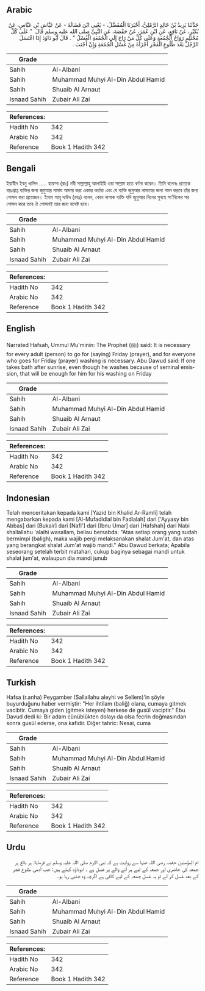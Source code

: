 ## Arabic


<div dir="rtl" lang="ar" style={{fontSize:'larger',backgroundColor:'#f8f9fa',padding:20}}>
حَدَّثَنَا يَزِيدُ بْنُ خَالِدٍ الرَّمْلِيُّ، أَخْبَرَنَا الْمُفَضَّلُ، - يَعْنِي ابْنَ فَضَالَةَ - عَنْ عَيَّاشِ بْنِ عَبَّاسٍ، عَنْ بُكَيْرٍ، عَنْ نَافِعٍ، عَنِ ابْنِ عُمَرَ، عَنْ حَفْصَةَ، عَنِ النَّبِيِّ صلى الله عليه وسلم قَالَ ‏ "‏ عَلَى كُلِّ مُحْتَلِمٍ رَوَاحُ الْجُمُعَةِ وَعَلَى كُلِّ مَنْ رَاحَ إِلَى الْجُمُعَةِ الْغُسْلُ ‏"‏ ‏.‏ قَالَ أَبُو دَاوُدَ إِذَا اغْتَسَلَ الرَّجُلُ بَعْدَ طُلُوعِ الْفَجْرِ أَجْزَأَهُ مِنْ غُسْلِ الْجُمُعَةِ وَإِنْ أَجْنَبَ ‏.‏
</div>
<div style={{backgroundColor:'#f8f9fa',padding:20, marginBottom: 10}}><table> <thead> <tr> <th>Grade</th> <th></th> </tr> </thead> <tbody> <tr><td>Sahih</td><td>Al-Albani</td></tr><tr><td>Sahih</td><td>Muhammad Muhyi Al-Din Abdul Hamid</td></tr><tr><td>Sahih</td><td>Shuaib Al Arnaut</td></tr><tr><td>Isnaad Sahih</td><td>Zubair Ali Zai</td></tr></tbody></table><table> <thead> <tr> <th>References:</th> <th></th> </tr> </thead> <tbody><tr><td>Hadith No</td><td>342</td></tr><tr><td>Arabic No</td><td>342</td></tr><tr><td>Reference</td><td>Book 1 Hadith 342</td></tr></tbody></table></div>

## Bengali


<div dir="ltr" lang="bn" style={{fontSize:'larger',backgroundColor:'#f8f9fa',padding:20}}>
ইয়াযীদ ইবনু খালিদ ..... হাফসা (রাঃ) নবী সাল্লাল্লাহু আলাইহি ওয়া সাল্লাম হতে বর্ণনা করেন। তিনি বলেনঃ প্রত্যেক বয়ঃপ্রাপ্ত ব্যক্তির জন্য জুমুআর নামায আদায় করা একান্ত কর্তব্য এবং যে ব্যক্তি জুমুআর নামাযের জন্য গমন করবে তাঁর জন্য গোসল করা প্রয়োজন। ইমাম আবূ দাউদ (রহঃ) বলেন, কোন নাপাক ব্যক্তি যদি জুমুআর দিনের সুবহে সা’দিকের পর গোসল করে তবে ঐ গোসলই তার জন্য যথেষ্ট হবে।
</div>
<div style={{backgroundColor:'#f8f9fa',padding:20, marginBottom: 10}}><table> <thead> <tr> <th>Grade</th> <th></th> </tr> </thead> <tbody> <tr><td>Sahih</td><td>Al-Albani</td></tr><tr><td>Sahih</td><td>Muhammad Muhyi Al-Din Abdul Hamid</td></tr><tr><td>Sahih</td><td>Shuaib Al Arnaut</td></tr><tr><td>Isnaad Sahih</td><td>Zubair Ali Zai</td></tr></tbody></table><table> <thead> <tr> <th>References:</th> <th></th> </tr> </thead> <tbody><tr><td>Hadith No</td><td>342</td></tr><tr><td>Arabic No</td><td>342</td></tr><tr><td>Reference</td><td>Book 1 Hadith 342</td></tr></tbody></table></div>

## English


<div dir="ltr" lang="en" style={{fontSize:'larger',backgroundColor:'#f8f9fa',padding:20}}>
Narrated Hafsah, Ummul Mu'minin: The Prophet (ﷺ) said: It is necessary for every adult (person) to go for (saying) Friday (prayer), and for everyone who goes for Friday (prayer) washing is necessary. Abu Dawud said: If one takes bath after sunrise, even though he washes because of seminal emission, that will be enough for him for his washing on Friday
</div>
<div style={{backgroundColor:'#f8f9fa',padding:20, marginBottom: 10}}><table> <thead> <tr> <th>Grade</th> <th></th> </tr> </thead> <tbody> <tr><td>Sahih</td><td>Al-Albani</td></tr><tr><td>Sahih</td><td>Muhammad Muhyi Al-Din Abdul Hamid</td></tr><tr><td>Sahih</td><td>Shuaib Al Arnaut</td></tr><tr><td>Isnaad Sahih</td><td>Zubair Ali Zai</td></tr></tbody></table><table> <thead> <tr> <th>References:</th> <th></th> </tr> </thead> <tbody><tr><td>Hadith No</td><td>342</td></tr><tr><td>Arabic No</td><td>342</td></tr><tr><td>Reference</td><td>Book 1 Hadith 342</td></tr></tbody></table></div>

## Indonesian


<div dir="ltr" lang="id" style={{fontSize:'larger',backgroundColor:'#f8f9fa',padding:20}}>
Telah menceritakan kepada kami [Yazid bin Khalid Ar-Ramli] telah mengabarkan kepada kami [Al-Mufadldlal bin Fadlalah] dari ['Ayyasy bin Abbas] dari [Bukair] dari [Nafi'] dari [Ibnu Umar] dari [Hafshah] dari Nabi shallallahu 'alaihi wasallam, beliau bersabda: "Atas setiap orang yang sudah bermimpi (baligh), maka wajib pergi melaksanakan shalat Jum'at, dan atas yang berangkat shalat Jum'at wajib mandi." Abu Dawud berkata; Apabila seseorang setelah terbit matahari, cukup baginya sebagai mandi untuk shalat jum'at, walaupun dia mandi junub
</div>
<div style={{backgroundColor:'#f8f9fa',padding:20, marginBottom: 10}}><table> <thead> <tr> <th>Grade</th> <th></th> </tr> </thead> <tbody> <tr><td>Sahih</td><td>Al-Albani</td></tr><tr><td>Sahih</td><td>Muhammad Muhyi Al-Din Abdul Hamid</td></tr><tr><td>Sahih</td><td>Shuaib Al Arnaut</td></tr><tr><td>Isnaad Sahih</td><td>Zubair Ali Zai</td></tr></tbody></table><table> <thead> <tr> <th>References:</th> <th></th> </tr> </thead> <tbody><tr><td>Hadith No</td><td>342</td></tr><tr><td>Arabic No</td><td>342</td></tr><tr><td>Reference</td><td>Book 1 Hadith 342</td></tr></tbody></table></div>

## Turkish


<div dir="ltr" lang="tr" style={{fontSize:'larger',backgroundColor:'#f8f9fa',padding:20}}>
Hafsa (r.anha) Peygamber (Sallallahu aleyhi ve Sellem)'in şöyle buyurduğunu haber vermiştir: "Her ihtilam (baliğ) olana, cumaya gitmek vacibtir. Cumaya giden (gitmek isteyen) herkese de gusül vaciptir." Ebu Davud dedi ki: Bir adam cünüblükten dolayı da olsa fecrin doğmasından sonra gusül ederse, ona kafidir. Diğer tahric: Nesai, cuma
</div>
<div style={{backgroundColor:'#f8f9fa',padding:20, marginBottom: 10}}><table> <thead> <tr> <th>Grade</th> <th></th> </tr> </thead> <tbody> <tr><td>Sahih</td><td>Al-Albani</td></tr><tr><td>Sahih</td><td>Muhammad Muhyi Al-Din Abdul Hamid</td></tr><tr><td>Sahih</td><td>Shuaib Al Arnaut</td></tr><tr><td>Isnaad Sahih</td><td>Zubair Ali Zai</td></tr></tbody></table><table> <thead> <tr> <th>References:</th> <th></th> </tr> </thead> <tbody><tr><td>Hadith No</td><td>342</td></tr><tr><td>Arabic No</td><td>342</td></tr><tr><td>Reference</td><td>Book 1 Hadith 342</td></tr></tbody></table></div>

## Urdu


<div dir="rtl" lang="ur" style={{fontSize:'larger',backgroundColor:'#f8f9fa',padding:20}}>
ام المؤمنین حفصہ رضی اللہ عنہا سے روایت ہے کہ نبی اکرم صلی اللہ علیہ وسلم نے فرمایا: ہر بالغ پر جمعہ کی حاضری اور جمعہ کے لیے ہر آنے والے پر غسل ہے ۔ ابوداؤد کہتے ہیں: جب آدمی طلوع فجر کے بعد غسل کر لے تو یہ غسل جمعہ کے لیے کافی ہے اگرچہ وہ جنبی رہا ہو۔
</div>
<div style={{backgroundColor:'#f8f9fa',padding:20, marginBottom: 10}}><table> <thead> <tr> <th>Grade</th> <th></th> </tr> </thead> <tbody> <tr><td>Sahih</td><td>Al-Albani</td></tr><tr><td>Sahih</td><td>Muhammad Muhyi Al-Din Abdul Hamid</td></tr><tr><td>Sahih</td><td>Shuaib Al Arnaut</td></tr><tr><td>Isnaad Sahih</td><td>Zubair Ali Zai</td></tr></tbody></table><table> <thead> <tr> <th>References:</th> <th></th> </tr> </thead> <tbody><tr><td>Hadith No</td><td>342</td></tr><tr><td>Arabic No</td><td>342</td></tr><tr><td>Reference</td><td>Book 1 Hadith 342</td></tr></tbody></table></div>